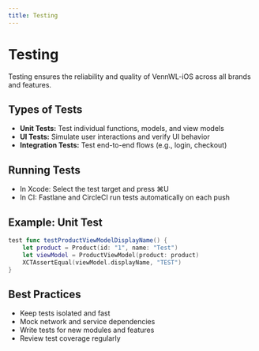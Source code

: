 ```yaml
---
title: Testing
---
```


# Testing

Testing ensures the reliability and quality of VennWL-iOS across all brands and features.

## Types of Tests
- **Unit Tests:** Test individual functions, models, and view models
- **UI Tests:** Simulate user interactions and verify UI behavior
- **Integration Tests:** Test end-to-end flows (e.g., login, checkout)

## Running Tests
- In Xcode: Select the test target and press ⌘U
- In CI: Fastlane and CircleCI run tests automatically on each push

## Example: Unit Test
```swift
test func testProductViewModelDisplayName() {
    let product = Product(id: "1", name: "Test")
    let viewModel = ProductViewModel(product: product)
    XCTAssertEqual(viewModel.displayName, "TEST")
}
```

## Best Practices
- Keep tests isolated and fast
- Mock network and service dependencies
- Write tests for new modules and features
- Review test coverage regularly 